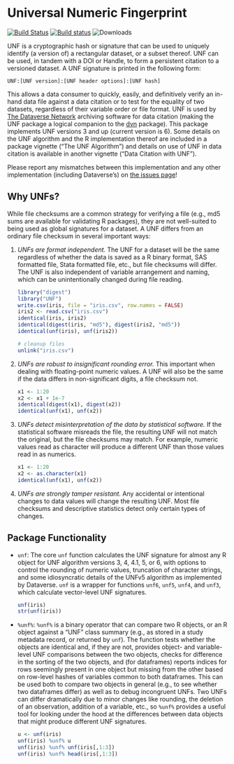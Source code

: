# Universal Numeric Fingerprint #

[![Build Status](https://travis-ci.org/leeper/UNF.png?branch=master)](https://travis-ci.org/leeper/UNF)
[![Build status](https://ci.appveyor.com/api/projects/status/tx3dkw1rsr9kijm4)](https://ci.appveyor.com/project/leeper/unf)
![Downloads](http://cranlogs.r-pkg.org/badges/UNF)

UNF is a cryptographic hash or signature that can be used to uniquely identify (a version of) a rectangular dataset, or a subset thereof. UNF can be used, in tandem with a DOI or Handle, to form a persistent citation to a versioned dataset. A UNF signature is printed in the following form:

```
UNF:[UNF version]:[UNF header options]:[UNF hash]
```

This allows a data consumer to quickly, easily, and definitively verify an in-hand data file against a data citation or to test for the equality of two datasets, regardless of their variable order or file format. UNF is used by [The Dataverse Network](http://www.thedata.org) archiving software for data citation (making the UNF package a logical companion to the [dvn](http://cran.r-project.org/web/packages/dvn/) package). This package implements UNF versions 3 and up (current version is 6). Some details on the UNF algorithm and the R implementation thereof are included in a package vignette ("The UNF Algorithm") and details on use of UNF in data citation is available in another vignette ("Data Citation with UNF").

Please report any mismatches between this implementation and any other implementation (including Dataverse's) on [the issues page](https://github.com/leeper/UNF/issues)!

## Why UNFs? ##

While file checksums are a common strategy for verifying a file (e.g., md5 sums are available for validating R packages), they are not well-suited to being used as global signatures for a dataset. A UNF differs from an ordinary file checksum in several important ways:

1. *UNFs are format independent.* The UNF for a dataset will be the same regardless of whether the data is saved as a R binary format, SAS formatted file, Stata formatted file, etc., but file checksums will differ. The UNF is also independent of variable arrangement and naming, which can be unintentionally changed during file reading.

    ```r
    library("digest")
    library("UNF")
    write.csv(iris, file = "iris.csv", row.names = FALSE)
    iris2 <- read.csv("iris.csv")
    identical(iris, iris2)
    identical(digest(iris, "md5"), digest(iris2, "md5"))
    identical(unf(iris), unf(iris2))
    ```

    ```r
    # cleanup files
    unlink("iris.csv")
    ```

2. *UNFs are robust to insignificant rounding error.* This important when dealing with floating-point numeric values. A UNF will also be the same if the data differs in non-significant digits, a file checksum not.

    ```r
    x1 <- 1:20
    x2 <- x1 + 1e-7
    identical(digest(x1), digest(x2))
    identical(unf(x1), unf(x2))
    ```

3. *UNFs detect misinterpretation of the data by statistical software.* If the statistical software misreads the file, the resulting UNF will not match the original, but the file checksums may match. For example, numeric values read as character will produce a different UNF than those values read in as numerics.

    ```r
    x1 <- 1:20
    x2 <- as.character(x1)
    identical(unf(x1), unf(x2))
    ```

4. *UNFs are strongly tamper resistant.* Any accidental or intentional changes to data values will change the resulting UNF. Most file checksums and descriptive statistics detect only certain types of changes.

## Package Functionality ##

 - `unf`: The core `unf` function calculates the UNF signature for almost any R object for UNF algorithm versions 3, 4, 4.1, 5, or 6, with options to control the rounding of numeric values, truncation of character strings, and some idiosyncratic details of the UNFv5 algorithm as implemented by Dataverse. `unf` is a wrapper for functions `unf6`, `unf5`, `unf4`, and `unf3`, which calculate vector-level UNF signatures.
 
    ```r
    unf(iris)
    str(unf(iris))
    ```
 
 - `%unf%`: `%unf%` is a binary operator that can compare two R objects, or an R object against a "UNF" class summary (e.g., as stored in a study metadata record, or returned by `unf`). The function tests whether the objects are identical and, if they are not, provides object- and variable-level UNF comparisons between the two objects, checks for difference in the sorting of the two objects, and (for dataframes) reports indices for rows seemingly present in one object but missing from the other based on row-level hashes of variables common to both dataframes. This can be used both to compare two objects in general (e.g., to see whether two dataframes differ) as well as to debug incongruent UNFs. Two UNFs can differ dramatically due to minor changes like rounding, the deletion of an observation, addition of a variable, etc., so `%unf%` provides a useful tool for looking under the hood at the differences between data objects that might produce different UNF signatures.

    ```r
    u <- unf(iris)
    unf(iris) %unf% u
    unf(iris) %unf% unf(iris[,1:3])
    unf(iris) %unf% head(iris[,1:3])
    ```
